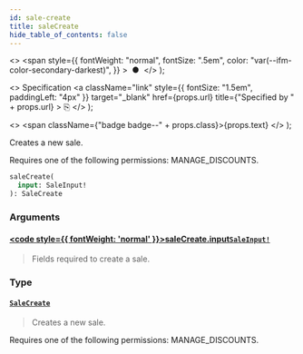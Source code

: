```yaml
---
id: sale-create
title: saleCreate
hide_table_of_contents: false
---
```


  <>
    <span
      style={{
        fontWeight: "normal",
        fontSize: ".5em",
        color: "var(--ifm-color-secondary-darkest)",
      }}
    >
      &nbsp;●&nbsp;
    </span>
  </>
);

  <>
    Specification
    <a
      className="link"
      style={{ fontSize: "1.5em", paddingLeft: "4px" }}
      target="\_blank"
      href={props.url}
      title={"Specified by " + props.url}
    >
      ⎘
    </a>
  </>
);

  <>
    <span className={"badge badge--" + props.class}>{props.text}</span>
  </>
);

Creates a new sale.

Requires one of the following permissions: MANAGE_DISCOUNTS.

```graphql
saleCreate(
  input: SaleInput!
): SaleCreate
```

### Arguments

#### [<code style={{ fontWeight: 'normal' }}>saleCreate.<b>input</b></code>](#)<Bullet />[`SaleInput!`](../../api-reference/discounts/inputs/sale-input) <Badge class="secondary" text="non-null"/> <Badge class="secondary" text="input"/> <Badge class="secondary" text="discounts"/>

> Fields required to create a sale.

### Type

#### [`SaleCreate`](../../api-reference/discounts/objects/sale-create) <Badge class="secondary" text="object"/> <Badge class="secondary" text="discounts"/>

> Creates a new sale.

Requires one of the following permissions: MANAGE_DISCOUNTS.

>
